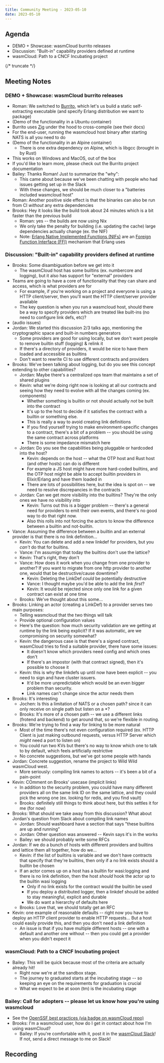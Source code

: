 ```yaml
---
title: Community Meeting - 2023-05-10
date: 2023-05-10
---
```


## Agenda

- DEMO + Showcase: wasmCloud burrito releases
- Discussion: "Built-in" capability providers defined at runtime
- wasmCloud: Path to a CNCF Incubating project

{/* truncate */}

## Meeting Notes

### DEMO + Showcase: wasmCloud burrito releases

- Roman: We switched to [Burrito][burrito], which let's us build a static self-extracting executable (and specify Erlang distribution we want to package)
- (Demo of the functionality in a Ubuntu container)
- Burrito uses [Zig][zig] under the hood to cross-compile (see their docs)
- For the end-user, running the wasmcloud host binary after starting NATS is all you need to do
- (Demo of the functionality in an Alpine container)
  - There is one extra dependency on Alpine, which is libgcc (brought in by Rust)
- This works on Windows and MacOS, out of the box
- If you'd like to learn more, please check out the Burrito project documentation
- Bailey: Thanks Roman! Just to summarize the "why":
  - This came about because we've been chatting with people who had issues getting set up in the Slack
  - With these changes, we should be much closer to a "batteries included wasmcloud host"
- Roman: Another positive side effect is that the binaries can also be run from CI _without_ any extra dependencies
- Brooks: Hey it looks like the build took about 24 minutes which is a bit faster than the previous build
  - Roman: yes -- the builds are now using Nix
  - We only take the penalty for building (i.e. updating the cache) large dependencies actually change (ex. the NIF)
  - Note: [Erlang Native Implemented Functions (NIFs)][erlang-nifs] are an [Foreign Function Interface (FFI)][wiki-ffi] mechanism that Erlang uses

[zig]: https://ziglang.org/
[burrito]: https://github.com/burrito-elixir/burrito
[erlang-nifs]: https://www.erlang.org/doc/tutorial/nif.html
[wiki-ffi]: https://en.wikipedia.org/wiki/Foreign_function_interface

### Discussion: "Built-in" capability providers defined at runtime

- Brooks: Some disambiguation before we get into it
  - The wasmCloud host has some builtins (ex. numbercore and logging), but it also has support for "external" providers
- Teams are going to have a core of functionality that they can share and access, which is what providers are for
  - For example, if you're working on a project and everyone is using a HTTP client/server, then you'll want the HTTP client/server provider available
  - The key question is when you run a wasmcloud host, should there be a way to specify providers which are treated like built-ins (no need to configure link defs, etc)?
- (audio issues)
- Jordan: We started this discussion 2/3 talks ago, mentioning the cryptographic space and built-in numbers generators
  - Some providers are good for using locally, but we don't want people to remove builtin stuff (logging) & relink it
  - If there's a directory of providers, it would be nice to have them loaded and accessible as builtins
  - Don't want to rewrite CI to use different contracts and providers
- Brooks: We've been talking about logging, but do you see this concept extending to other capabilities?
  - Jordan: Maybe there's a centralized ops team that maintains a set of shared plugins
  - Kevin: what we're doing right now is looking at all our contracts and seeing how they need to evolve with all the changes coming (ex. components)
    - Whether something is builtin or not should actually _not_ be built into the contract
    - It's up to the host to decide if it satisfies the contract with a builtin or something else.
    - This is really a way to avoid creating link definitions
    - If you find yourself trying to make environment-specific changes to a contract, there's a bit of a problem -- you should be using the same contract across platforms
    - There is some impedance mismatch here
  - Jordan: Do you see the capabilities being pluggable or hardcoded into the host?
    - Kevin: depends on the host -- what the OTP host and Rust host (and other hosts) can do is different
    - For example a JS host might have more hard-coded builtins, and the OTP host might be able to accept builtin providers in Elixir/Erlang and have them loaded in
    - There are lots of possibilities here, but the idea is spot on -- we need to resolve discrepancies in the contracts
  - Jordan: Can we get more visibility into the builtins? They're the only ones we have no visibility into
    - Kevin: Turns out this is a bigger problem -- there's a general need for providers to emit their own events, and there's no good way to do that right now.
    - Also this rolls into not forcing the actors to know the difference between a builtin and not-builtin.
- Vance: Assuming the difference between a builtin and an external provider is that there is no link definition...
  - Kevin: You can delete and add a new linkdef for providers, but you _can't_ do that for builtins.
  - Vance: I'm assumign that today the builtins don't use the lattice?
  - Kevin: That's right, they don't
  - Vance: How does it work when you change from one provider to another? If you want to migrate from one http provider to another one, would that be destructive/cause downtime?
    - Kevin: Deleting the LinkDef _could_ be potentially destructive
    - Vance: I thought maybe you'd be able to add the link _first_?
    - Kevin: It would be rejected since only one link for a given contract can exist at one time
  - Brooks: We've thought about this some...
- Brooks: Linking an actor (creating a LinkDef) to a provider serves two main purposes:
  - Telling wasmcloud that the two things will talk
  - Provide optional configuration values
  - Here's the question: how much security validation are we getting at runtime by the link being explicit? If it was automatic, are we compromising on security somewhat?
  - Kevin: the dangerous case is that there's a signed contract, wasmCloud tries to find a suitable provider, there have some issues:
    - It doesn't know which providers need config and which ones don't
    - If there's an impostor (with that contract signed), then it's possible to choose it
  - Kevin: this is why the linkdefs up until now have been explicit -- you need to sign and have cluster issuers.
    - It'd be more unpredictable which would be an even bigger problem than security.
    - Link names can't change since the actor needs them
- Brooks: It's interesting
  - Jochen: Is this a limitation of NATS or a chosen path? since it can only receive on single path but listen on a \*?
  - Brooks: It's more of a chosen path -- we use a different links (frotend and backend) to get around that, so we're flexible in routing.
- Brooks: We're trying to find a way for linking to be more natural
  - Most of the time there's not even configuration required (ex. HTTP Client is just making outbound requests, versus HTTP Server which _might_ need a port to listen on)
  - You could run two KVs but there's no way to know which one to talk to by default, which feels artificially restrictive
  - No concrete suggestions, but we've got some people with hands
- Jordan: Concrete suggestion, rename the project to Wild Wild wasmCloud west.
  - More seriously: compiling link names to actors -- it's been a bit of a pain-point
- Kevin: COmment on Brooks' usecase (implicit links)
  - In addition to the security problem, you could have many different providers all on the same link ID on the same lattice, and they could pick the wrong one (ex. looking for redis, and you find vault)
  - Brooks: definitely still things to think about here, but this settles it for me (for now)
- Brooks: What should we take away from this discussion? What about Jordan's question from Slack about compiling link names
  - Jordan: Should washboard have a section that says "these builtins are up and running"
  - Jordan: Other question was answered -- Kevin says it's in the works
  - Bailey: we should probably write some RFCs
- Jordan: If we do a bunch of hosts with different providers and builtins and lattice them all together, how do we...
  - Kevin: if the list of builtins is variable and we don't have contracts that specify that they're builtins, then only if a no link exists should a builtin be chosen
  - If an actor comes up on a host has a builtin for wasi:logging and there is no link definition, then the host _should_ hook the actor up to the builtin wasi logging
    - Only if no link exists for the contract would the builtin be used
    - If you deploy a distributed logger, then a linkdef should be added to stay meaningful, explicit and durable
    - We do want a hierarchy of defaults here
  - Brooks: Love that, we should totally get an RFC
- Kevin: one example of reasonable defaults -- right now you have to deploy an HTTP client provider to enable HTTP requests... But a host could easily provide this, and then you don't need a link definition
  - An issue is that if you have multiple different hosts -- one with a default and another one without -- then you could get a provider when you didn't expect it

### wasmCloud: Path to a CNCF Incubating project

- Bailey: This will be quick because most of the criteria are actually already hit!
  - Right now we're at the sandbox stage.
  - The journey to graduated starts at the incubating stage -- so keeping an eye on the requirements for graduation is crucial
  - What we expect to be at soon (tm) is the incubating stage

### Bailey: Call for adopters -- please let us know how you're using wasmcloud

- See the [OpenSSF best practices (via badge on wasmCloud repo)](https://bestpractices.coreinfrastructure.org/en/projects/6363)
- Brooks: I'm a wasmcloud user, how do I get in contact about how I'm using wasmCloud?
  - Bailey: If you're comfortable with it, post it in the [wasmCloud Slack][wasmcloud-slack]! If not, send a direct message to me on Slack!

[wasmcloud-slack]: https://slack.wasmcloud.com

## Recording

<YouTube url="https://youtu.be/b5XX7gw520Y" />
